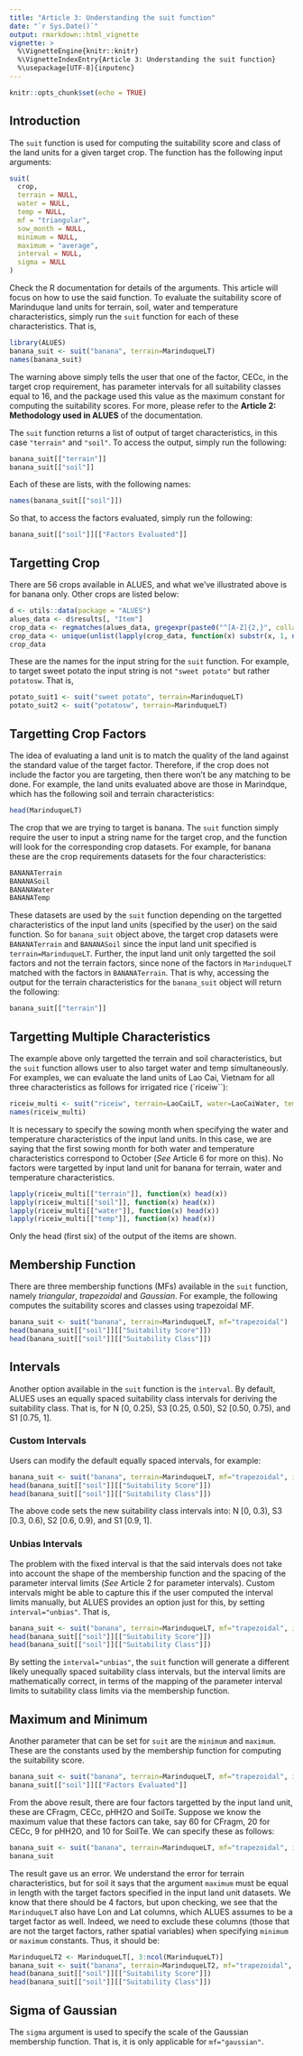 ```yaml
---
title: "Article 3: Understanding the suit function"
date: "`r Sys.Date()`"
output: rmarkdown::html_vignette
vignette: >
  %\VignetteEngine{knitr::knitr}
  %\VignetteIndexEntry{Article 3: Understanding the suit function}
  %\usepackage[UTF-8]{inputenc}
---
```


```r
knitr::opts_chunk$set(echo = TRUE)
```
## Introduction
The `suit` function is used for computing the suitability score and class of the land units for a given target crop. The function has the following input arguments:
```r
suit(
  crop,
  terrain = NULL,
  water = NULL,
  temp = NULL,
  mf = "triangular",
  sow_month = NULL,
  minimum = NULL,
  maximum = "average",
  interval = NULL,
  sigma = NULL
)
```
Check the R documentation for details of the arguments. This article will focus on how to use the said function. To evaluate the suitability score of Marinduque land units for terrain, soil, water and temperature characteristics, simply run the `suit` function for each of these characteristics. That is,
```r
library(ALUES)
banana_suit <- suit("banana", terrain=MarinduqueLT)
names(banana_suit)
```
The warning above simply tells the user that one of the factor, CECc, in the target crop requirement, has parameter intervals for all suitability classes equal to 16, and the package used this value as the maximum constant for computing the suitability scores. For more, please refer to the **Article 2: Methodology used in ALUES** of the documentation.

The `suit` function returns a list of output of target characteristics, in this case `"terrain"` and `"soil"`. To access the output, simply run the following:
```r
banana_suit[["terrain"]]
banana_suit[["soil"]]
```
Each of these are lists, with the following names:
```r
names(banana_suit[["soil"]])
```
So that, to access the factors evaluated, simply run the following:
```r
banana_suit[["soil"]][["Factors Evaluated"]]
```

## Targetting Crop
There are 56 crops available in ALUES, and what we've illustrated above is for banana only. Other crops are listed below:
```r
d <- utils::data(package = "ALUES")
alues_data <- d$results[, "Item"]
crop_data <- regmatches(alues_data, gregexpr(paste0("^[A-Z]{2,}", collapse = "|"), alues_data))
crop_data <- unique(unlist(lapply(crop_data, function(x) substr(x, 1, nchar(x)-1))))
crop_data
```
These are the names for the input string for the `suit` function. For example, to target sweet potato the input string is not `"sweet potato"` but rather `potatosw`. That is,
```r
potato_suit1 <- suit("sweet potato", terrain=MarinduqueLT)
potato_suit2 <- suit("potatosw", terrain=MarinduqueLT)
```

## Targetting Crop Factors
The idea of evaluating a land unit is to match the quality of the land against the standard value of the target factor. Therefore, if the crop does not include the factor you are targeting, then there won't be any matching to be done. For example, the land units evaluated above are those in Marindque, which has the following soil and terrain characteristics:
```r
head(MarinduqueLT)
```
The crop that we are trying to target is banana. The `suit` function simply require the user to input a string name for the target crop, and the function will look for the corresponding crop datasets. For example, for banana these are the crop requirements datasets for the four characteristics:
```r
BANANATerrain
BANANASoil
BANANAWater
BANANATemp
```
These datasets are used by the `suit` function depending on the targetted characteristics of the input land units (specified by the user) on the said function. So for `banana_suit` object above, the target crop datasets were `BANANATerrain` and `BANANASoil` since the input land unit specified is `terrain=MarinduqueLT`. Further, the input land unit only targetted the soil factors and not the terrain factors, since none of the factors in `MarinduqueLT` matched with the factors in `BANANATerrain`. That is why, accessing the output for the terrain characteristics for the `banana_suit` object will return the following:
```r
banana_suit[["terrain"]]
```

## Targetting Multiple Characteristics
The example above only targetted the terrain and soil characteristics, but the `suit` function allows user to also target water and temp simultaneously. For examples, we can evaluate the land units of Lao Cai, Vietnam for all three characteristics as follows for irrigated rice (`riceiw``):
```r
riceiw_multi <- suit("riceiw", terrain=LaoCaiLT, water=LaoCaiWater, temp=LaoCaiTemp, sow_month=10)
names(riceiw_multi)
```
It is necessary to specify the sowing month when specifying the water and temperature characteristics of the input land units. In this case, we are saying that the first sowing month for both water and temperature characteristics correspond to October (*See* Article 6 for more on this). No factors were targetted by input land unit for banana for terrain, water and temperature characteristics.
```r
lapply(riceiw_multi[["terrain"]], function(x) head(x))
lapply(riceiw_multi[["soil"]], function(x) head(x))
lapply(riceiw_multi[["water"]], function(x) head(x))
lapply(riceiw_multi[["temp"]], function(x) head(x))
```
Only the head (first six) of the output of the items are shown.

## Membership Function
There are three membership functions (MFs) available in the `suit` function, namely *triangular*, *trapezoidal* and *Gaussian*. For example, the following computes the suitability scores and classes using trapezoidal MF.
```r
banana_suit <- suit("banana", terrain=MarinduqueLT, mf="trapezoidal")
head(banana_suit[["soil"]][["Suitability Score"]])
head(banana_suit[["soil"]][["Suitability Class"]])
```

## Intervals
Another option available in the `suit` function is the `interval`. By default, ALUES uses an equally spaced suitability class intervals for deriving the suitability class. That is, for N [0, 0.25), S3 [0.25, 0.50), S2 [0.50, 0.75), and S1 [0.75, 1].

### Custom Intervals
Users can modify the default equally spaced intervals, for example:
```r
banana_suit <- suit("banana", terrain=MarinduqueLT, mf="trapezoidal", interval=c(0, 0.3, 0.6, 0.9, 1))
head(banana_suit[["soil"]][["Suitability Score"]])
head(banana_suit[["soil"]][["Suitability Class"]])
```
The above code sets the new suitability class intervals into: N [0, 0.3), S3 [0.3, 0.6), S2 [0.6, 0.9), and S1 [0.9, 1].

### Unbias Intervals
The problem with the fixed interval is that the said intervals does not take into account the shape of the membership function and the spacing of the parameter interval limits (*See* Article 2 for parameter intervals). Custom intervals might be able to capture this if the user computed the interval limits manually, but ALUES provides an option just for this, by setting `interval="unbias"`. That is,
```r
banana_suit <- suit("banana", terrain=MarinduqueLT, mf="trapezoidal", interval="unbias")
head(banana_suit[["soil"]][["Suitability Score"]])
head(banana_suit[["soil"]][["Suitability Class"]])
```
By setting the `interval="unbias"`, the `suit` function will generate a different likely unequally spaced suitability class intervals, but the interval limits are mathematically correct, in terms of the mapping of the parameter interval limits to suitability class limits via the membership function.

## Maximum and Minimum
Another parameter that can be set for `suit` are the `minimum` and `maximum`. These are the constants used by the membership function for computing the suitability score.
```r
banana_suit <- suit("banana", terrain=MarinduqueLT, mf="trapezoidal", interval="unbias")
banana_suit[["soil"]][["Factors Evaluated"]]
```
From the above result, there are four factors targetted by the input land unit, these are CFragm, CECc, pHH2O and SoilTe. Suppose we know the maximum value that these factors can take, say 60 for CFragm, 20 for CECc, 9 for pHH2O, and 10 for SoilTe. We can specify these as follows:
```r
banana_suit <- suit("banana", terrain=MarinduqueLT, mf="trapezoidal", interval="unbias", maximum=c(60, 20, 9, 10))
banana_suit
```
The result gave us an error. We understand the error for terrain characteristics, but for soil it says that the argument `maximum` must be equal in length with the target factors specified in the input land unit datasets. We know that there should be 4 factors, but upon checking, we see that the `MarinduqueLT` also have Lon and Lat columns, which ALUES assumes to be a target factor as well. Indeed, we need to exclude these columns (those that are not the target factors, rather spatial variables) when specifying `minimum` or `maximum` constants. Thus, it should be:
```r
MarinduqueLT2 <- MarinduqueLT[, 3:ncol(MarinduqueLT)]
banana_suit <- suit("banana", terrain=MarinduqueLT2, mf="trapezoidal", interval="unbias", maximum=c(60, 20, 9, 10))
head(banana_suit[["soil"]][["Suitability Score"]])
head(banana_suit[["soil"]][["Suitability Class"]])
```

## Sigma of Gaussian
The `sigma` argument is used to specify the scale of the Gaussian membership function. That is, it is only applicable for `mf="gaussian"`.